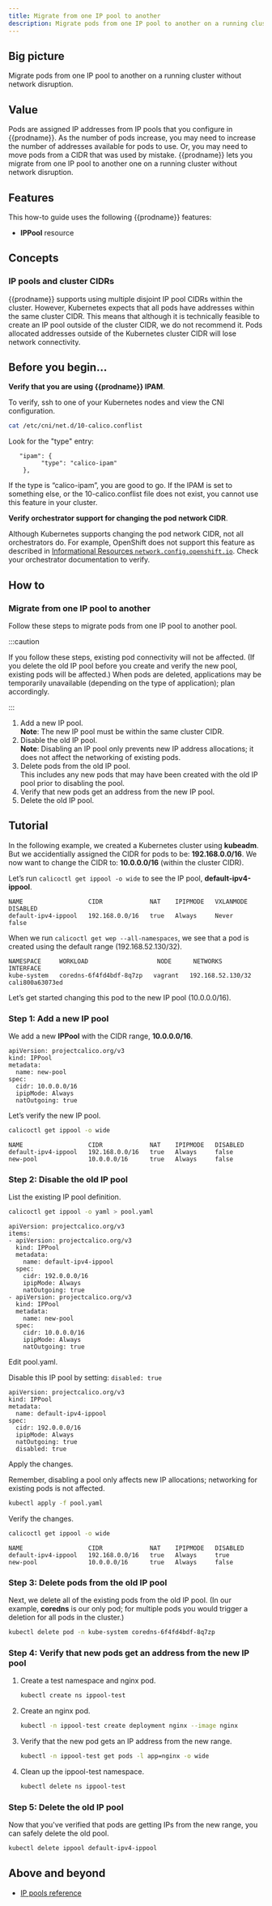 ```yaml
---
title: Migrate from one IP pool to another
description: Migrate pods from one IP pool to another on a running cluster without network disruption.
---
```


## Big picture

Migrate pods from one IP pool to another on a running cluster without network disruption.

## Value

Pods are assigned IP addresses from IP pools that you configure in {{prodname}}. As the number of pods increase, you may need to increase the number of addresses available for pods to use. Or, you may need to move pods from a CIDR that was used by mistake. {{prodname}} lets you migrate from one IP pool to another one on a running cluster without network disruption.

## Features

This how-to guide uses the following {{prodname}} features:

- **IPPool** resource

## Concepts

### IP pools and cluster CIDRs

{{prodname}} supports using multiple disjoint IP pool CIDRs within the cluster. However, Kubernetes expects that all pods have addresses within the same cluster CIDR. This means that although it is technically feasible to create an IP pool outside of the cluster CIDR, we do not recommend it. Pods allocated addresses outside of the Kubernetes cluster CIDR will lose network connectivity.

## Before you begin...

**Verify that you are using {{prodname}} IPAM**.

To verify, ssh to one of your Kubernetes nodes and view the CNI configuration.

```bash
cat /etc/cni/net.d/10-calico.conflist

```

Look for the "type" entry:

```
   "ipam": {
         "type": "calico-ipam"
    },
```

If the type is “calico-ipam”, you are good to go. If the IPAM is set to something else, or the 10-calico.conflist file does not exist, you cannot use this feature in your cluster.

**Verify orchestrator support for changing the pod network CIDR**.

Although Kubernetes supports changing the pod network CIDR, not all orchestrators do. For example, OpenShift does not support this feature as described in
[Informational Resources `network.config.openshift.io`](https://docs.okd.io/latest/welcome/index.html). Check your orchestrator documentation to verify.

## How to

### Migrate from one IP pool to another

Follow these steps to migrate pods from one IP pool to another pool.

:::caution

If you follow these steps, existing pod connectivity will not be affected. (If you delete the old IP pool before you create and verify the new pool, existing pods will be affected.) When pods are deleted, applications may be temporarily unavailable (depending on the type of application); plan accordingly.

:::

1. Add a new IP pool.  
   **Note**: The new IP pool must be within the same cluster CIDR.
1. Disable the old IP pool.  
   **Note**: Disabling an IP pool only prevents new IP address allocations; it does not affect the networking of existing pods.
1. Delete pods from the old IP pool.  
   This includes any new pods that may have been created with the old IP pool prior to disabling the pool.
1. Verify that new pods get an address from the new IP pool.
1. Delete the old IP pool.

## Tutorial

In the following example, we created a Kubernetes cluster using **kubeadm**. But we accidentially assigned the CIDR for pods to be: **192.168.0.0/16**. We now want to change the CIDR to: **10.0.0.0/16** (within the cluster CIDR).

Let’s run `calicoctl get ippool -o wide` to see the IP pool, **default-ipv4-ippool**.

```
NAME                  CIDR             NAT    IPIPMODE   VXLANMODE   DISABLED
default-ipv4-ippool   192.168.0.0/16   true   Always     Never       false
```

When we run `calicoctl get wep --all-namespaces`, we see that a pod is created using the default range (192.168.52.130/32).

```
NAMESPACE     WORKLOAD                   NODE      NETWORKS            INTERFACE
kube-system   coredns-6f4fd4bdf-8q7zp   vagrant   192.168.52.130/32   cali800a63073ed
```

Let’s get started changing this pod to the new IP pool (10.0.0.0/16).

### Step 1: Add a new IP pool

We add a new **IPPool** with the CIDR range, **10.0.0.0/16**.

```
apiVersion: projectcalico.org/v3
kind: IPPool
metadata:
  name: new-pool
spec:
  cidr: 10.0.0.0/16
  ipipMode: Always
  natOutgoing: true
```

Let’s verify the new IP pool.

```bash
calicoctl get ippool -o wide

```

```
NAME                  CIDR             NAT    IPIPMODE   DISABLED
default-ipv4-ippool   192.168.0.0/16   true   Always     false
new-pool              10.0.0.0/16      true   Always     false
```

### Step 2: Disable the old IP pool

List the existing IP pool definition.

```bash
calicoctl get ippool -o yaml > pool.yaml

```

```
apiVersion: projectcalico.org/v3
items:
- apiVersion: projectcalico.org/v3
  kind: IPPool
  metadata:
    name: default-ipv4-ippool
  spec:
    cidr: 192.0.0.0/16
    ipipMode: Always
    natOutgoing: true
- apiVersion: projectcalico.org/v3
  kind: IPPool
  metadata:
    name: new-pool
  spec:
    cidr: 10.0.0.0/16
    ipipMode: Always
    natOutgoing: true
```

Edit pool.yaml.

Disable this IP pool by setting: `disabled: true`

```
apiVersion: projectcalico.org/v3
kind: IPPool
metadata:
  name: default-ipv4-ippool
spec:
  cidr: 192.0.0.0/16
  ipipMode: Always
  natOutgoing: true
  disabled: true
```

Apply the changes.

Remember, disabling a pool only affects new IP allocations; networking for existing pods is not affected.

```bash
kubectl apply -f pool.yaml

```

Verify the changes.

```bash
calicoctl get ippool -o wide

```

```
NAME                  CIDR             NAT    IPIPMODE   DISABLED
default-ipv4-ippool   192.168.0.0/16   true   Always     true
new-pool              10.0.0.0/16      true   Always     false
```

### Step 3: Delete pods from the old IP pool

Next, we delete all of the existing pods from the old IP pool. (In our example, **coredns** is our only pod; for multiple pods you would trigger a deletion for all pods in the cluster.)

```bash
kubectl delete pod -n kube-system coredns-6f4fd4bdf-8q7zp

```

### Step 4: Verify that new pods get an address from the new IP pool

1. Create a test namespace and nginx pod.

   ```bash
   kubectl create ns ippool-test

   ```

1. Create an nginx pod.

   ```bash
   kubectl -n ippool-test create deployment nginx --image nginx

   ```

1. Verify that the new pod gets an IP address from the new range.

   ```bash
   kubectl -n ippool-test get pods -l app=nginx -o wide

   ```

1. Clean up the ippool-test namespace.

   ```bash
   kubectl delete ns ippool-test

   ```

### Step 5: Delete the old IP pool

Now that you've verified that pods are getting IPs from the new range, you can safely delete the old pool.

```bash
kubectl delete ippool default-ipv4-ippool

```

## Above and beyond

- [IP pools reference](../../reference/resources/ippool.mdx)

